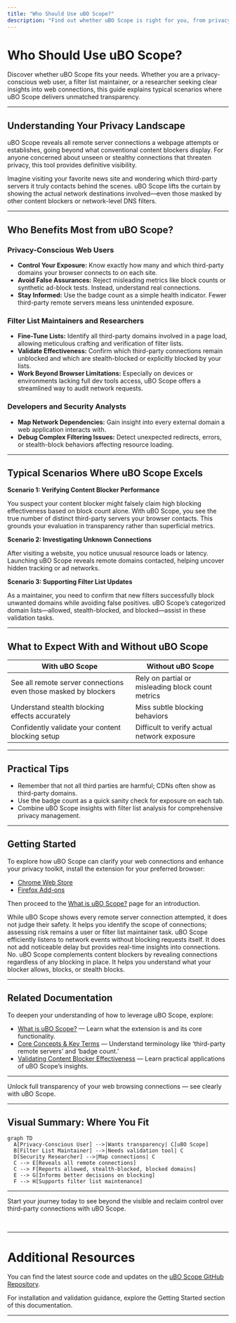 ```yaml
---
title: "Who Should Use uBO Scope?"
description: "Find out whether uBO Scope is right for you, from privacy-conscious web users to filter list maintainers and researchers. Explore typical use cases and scenarios where this tool’s insights improve transparency and decision-making."
---
```


# Who Should Use uBO Scope?

Discover whether uBO Scope fits your needs. Whether you are a privacy-conscious web user, a filter list maintainer, or a researcher seeking clear insights into web connections, this guide explains typical scenarios where uBO Scope delivers unmatched transparency.

---

## Understanding Your Privacy Landscape

uBO Scope reveals all remote server connections a webpage attempts or establishes, going beyond what conventional content blockers display. For anyone concerned about unseen or stealthy connections that threaten privacy, this tool provides definitive visibility.

Imagine visiting your favorite news site and wondering which third-party servers it truly contacts behind the scenes. uBO Scope lifts the curtain by showing the actual network destinations involved—even those masked by other content blockers or network-level DNS filters.

---

## Who Benefits Most from uBO Scope?

### Privacy-Conscious Web Users
- **Control Your Exposure:** Know exactly how many and which third-party domains your browser connects to on each site.
- **Avoid False Assurances:** Reject misleading metrics like block counts or synthetic ad-block tests. Instead, understand real connections.
- **Stay Informed:** Use the badge count as a simple health indicator. Fewer third-party remote servers means less unintended exposure.

### Filter List Maintainers and Researchers
- **Fine-Tune Lists:** Identify all third-party domains involved in a page load, allowing meticulous crafting and verification of filter lists.
- **Validate Effectiveness:** Confirm which third-party connections remain unblocked and which are stealth-blocked or explicitly blocked by your lists.
- **Work Beyond Browser Limitations:** Especially on devices or environments lacking full dev tools access, uBO Scope offers a streamlined way to audit network requests.

### Developers and Security Analysts
- **Map Network Dependencies:** Gain insight into every external domain a web application interacts with.
- **Debug Complex Filtering Issues:** Detect unexpected redirects, errors, or stealth-block behaviors affecting resource loading.

---

## Typical Scenarios Where uBO Scope Excels

**Scenario 1: Verifying Content Blocker Performance**

You suspect your content blocker might falsely claim high blocking effectiveness based on block count alone. With uBO Scope, you see the true number of distinct third-party servers your browser contacts. This grounds your evaluation in transparency rather than superficial metrics.

**Scenario 2: Investigating Unknown Connections**

After visiting a website, you notice unusual resource loads or latency. Launching uBO Scope reveals remote domains contacted, helping uncover hidden tracking or ad networks.

**Scenario 3: Supporting Filter List Updates**

As a maintainer, you need to confirm that new filters successfully block unwanted domains while avoiding false positives. uBO Scope’s categorized domain lists—allowed, stealth-blocked, and blocked—assist in these validation tasks.

---

## What to Expect With and Without uBO Scope

| With uBO Scope                                              | Without uBO Scope                               |
|-------------------------------------------------------------|------------------------------------------------|
| See all remote server connections even those masked by blockers | Rely on partial or misleading block count metrics |
| Understand stealth blocking effects accurately              | Miss subtle blocking behaviors                   |
| Confidently validate your content blocking setup            | Difficult to verify actual network exposure       |

---

## Practical Tips

- Remember that not all third parties are harmful; CDNs often show as third-party domains.
- Use the badge count as a quick sanity check for exposure on each tab.
- Combine uBO Scope insights with filter list analysis for comprehensive privacy management.

---

## Getting Started

To explore how uBO Scope can clarify your web connections and enhance your privacy toolkit, install the extension for your preferred browser:

- [Chrome Web Store](https://chromewebstore.google.com/detail/ubo-scope/bbdpgcaljkaaigfcomhidmneffjjjfgp)
- [Firefox Add-ons](https://addons.mozilla.org/firefox/addon/ubo-scope/)

Then proceed to the [What is uBO Scope?](overview/getting-started/what-is-ubo-scope) page for an introduction.


<AccordionGroup title="Common Questions">
<Accordion title="Can uBO Scope tell me which third parties are safe?">
While uBO Scope shows every remote server connection attempted, it does not judge their safety. It helps you identify the scope of connections; assessing risk remains a user or filter list maintainer task.
</Accordion>
<Accordion title="Will uBO Scope slow down my browsing experience?">
uBO Scope efficiently listens to network events without blocking requests itself. It does not add noticeable delay but provides real-time insights into connections.
</Accordion>
<Accordion title="Does uBO Scope replace my content blocker?">
No. uBO Scope complements content blockers by revealing connections regardless of any blocking in place. It helps you understand what your blocker allows, blocks, or stealth blocks.
</Accordion>
</AccordionGroup>

---

## Related Documentation

To deepen your understanding of how to leverage uBO Scope, explore:

- [What is uBO Scope?](overview/getting-started/what-is-ubo-scope) — Learn what the extension is and its core functionality.
- [Core Concepts & Key Terms](overview/getting-started/core-concepts-and-terminology) — Understand terminology like ‘third-party remote servers’ and ‘badge count.’
- [Validating Content Blocker Effectiveness](guides/practical-use-cases/validate-content-blocker) — Learn practical applications of uBO Scope’s insights.

---

Unlock full transparency of your web browsing connections — see clearly with uBO Scope.


---

## Visual Summary: Where You Fit

```mermaid
graph TD
  A[Privacy-Conscious User] -->|Wants transparency| C[uBO Scope]
  B[Filter List Maintainer] -->|Needs validation tool| C
  D[Security Researcher] -->|Map connections| C
  C --> E[Reveals all remote connections]
  C --> F[Reports allowed, stealth-blocked, blocked domains]
  E --> G[Informs better decisions on blocking]
  F --> H[Supports filter list maintenance]
```

---

Start your journey today to see beyond the visible and reclaim control over third-party connections with uBO Scope.


 

---

# Additional Resources

You can find the latest source code and updates on the [uBO Scope GitHub Repository](https://github.com/gorhill/uBO-Scope).

For installation and validation guidance, explore the Getting Started section of this documentation.


---
